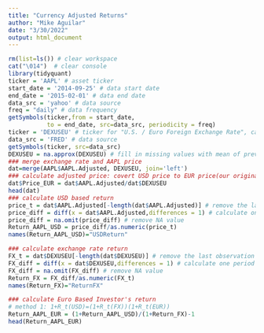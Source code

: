 ```yaml
---
title: "Currency Adjusted Returns"
author: "Mike Aguilar"
date: "3/30/2022"
output: html_document
---
```



<!-- ### Currency Adjusted Returns (v1) -->
```r
rm(list=ls()) # clear workspace
cat("\014")  # clear console
library(tidyquant)
ticker = 'AAPL' # asset ticker
start_date = '2014-09-25' # data start date
end_date = '2015-02-01' # data end date
data_src = 'yahoo' # data source
freq = "daily" # data frequency
getSymbols(ticker,from = start_date,
           to = end_date, src=data_src, periodicity = freq)
ticker = 'DEXUSEU' # ticker for "U.S. / Euro Foreign Exchange Rate", can be found from FRED website
data_src = 'FRED' # data source
getSymbols(ticker, src=data_src)
DEXUSEU = na.approx(DEXUSEU) # fill in missing values with mean of previous and next obs. 
### merge exchange rate and AAPL price
dat=merge(AAPL$AAPL.Adjusted, DEXUSEU, join='left')
### calculate adjusted price: covert USD price to EUR price(our original data price is USD based)
dat$Price_EUR = dat$AAPL.Adjusted/dat$DEXUSEU
head(dat)
### calculate USD based return 
price_t = dat$AAPL.Adjusted[-length(dat$AAPL.Adjusted)] # remove the last observation
price_diff = diff(x = dat$AAPL.Adjusted,differences = 1) # calculate one period difference
price_diff = na.omit(price_diff) # remove NA value
Return_AAPL_USD = price_diff/as.numeric(price_t)
names(Return_AAPL_USD)="USDReturn"

### calculate exchange rate return
FX_t = dat$DEXUSEU[-length(dat$DEXUSEU)] # remove the last observation
FX_diff = diff(x = dat$DEXUSEU,differences = 1) # calculate one period difference
FX_diff = na.omit(FX_diff) # remove NA value
Return_FX = FX_diff/as.numeric(FX_t)
names(Return_FX)="ReturnFX"

### calculate Euro Based Investor's return
# method 1: 1+R_t(USD)=(1+R_t(FX))(1+R_t(EUR))
Return_AAPL_EUR = (1+Return_AAPL_USD)/(1+Return_FX)-1
head(Return_AAPL_EUR)
```
